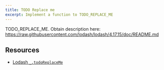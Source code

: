 ```yaml
---
title: TODO Replace me
excerpt: Implement a function to TODO_REPLACE_ME
---
```


TODO_REPLACE_ME. Obtain description here: https://raw.githubusercontent.com/lodash/lodash/4.17.15/doc/README.md

## Resources

- [Lodash `_.todoReplaceMe`](https://lodash.com/docs/#todoReplaceMe)
